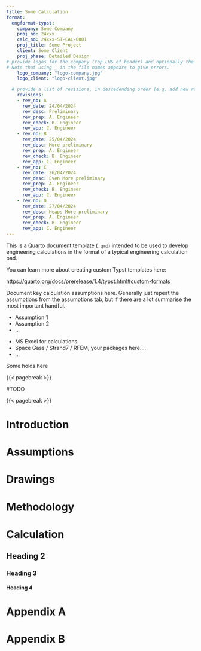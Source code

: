 ```yaml
---
title: Some Calculation
format:
  engformat-typst:
    company: Some Company
    proj_no: 24xxx
    calc_no: 24xxx-ST-CAL-0001
    proj_title: Some Project
    client: Some Client
    proj_phase: Detailed Design
# provide logos for the company (top LHS of header) and optionally the client (top RHS)
# Note that using _ in the file names appears to give errors.
    logo_company: "logo-company.jpg"
    logo_client: "logo-client.jpg"

  # provide a list of revisions, in descedending order (e.g. add new revisions at the bottom)
    revisions:
    - rev_no: A
      rev_date: 24/04/2024
      rev_desc: Preliminary
      rev_prep: A. Engineer
      rev_check: B. Engineer
      rev_app: C. Engineer
    - rev_no: B
      rev_date: 25/04/2024
      rev_desc: More preliminary
      rev_prep: A. Engineer
      rev_check: B. Engineer
      rev_app: C. Engineer
    - rev_no: C
      rev_date: 26/04/2024
      rev_desc: Even More preliminary
      rev_prep: A. Engineer
      rev_check: B. Engineer
      rev_app: C. Engineer
    - rev_no: D
      rev_date: 27/04/2024
      rev_desc: Heaps More preliminary
      rev_prep: A. Engineer
      rev_check: B. Engineer
      rev_app: C. Engineer
---
```


```{=typst}
#like_header("Calculation Objective / Scope")
```

This is a Quarto document template (`.qmd`) intended to be used to develop engineering calculations in the format of a typical engineering calculation pad.

You can learn more about creating custom Typst templates here: 

<https://quarto.org/docs/prerelease/1.4/typst.html#custom-formats>

```{=typst}
#like_header("Calculation Assumptions")
```

Document key calculation assumptions here. Generally just repeat the assumptions from the assumptions tab, but if there are a lot summarise the most important handful.									

* Assumption 1
* Assumption 2
* ...

```{=typst}
#like_header("Software Used")
```

* MS Excel for calculations
* Space Gass / Strand7 / RFEM, your packages here....
* ...

```{=typst}
#like_header("Holds")
```

Some holds here

```{=typst}
#lorem(50)

#lorem(60)

#lorem(50)

#lorem(40)

#lorem(70)

#lorem(40)
```


{{< pagebreak >}}

```{=typst}
#like_header("Table Of Contents")
```

#TODO

{{< pagebreak >}}

# Introduction

# Assumptions

# Drawings

# Methodology

# Calculation

## Heading 2

### Heading 3

#### Heading 4

# Appendix A

# Appendix B

```{=typst}
#lorem(80)

#lorem(70)

#lorem(60)

#lorem(80)

#lorem(50)

#lorem(80)

#lorem(30)

#lorem(70)

#lorem(60)

#lorem(80)

#lorem(50)

#lorem(80)

#lorem(30)
```